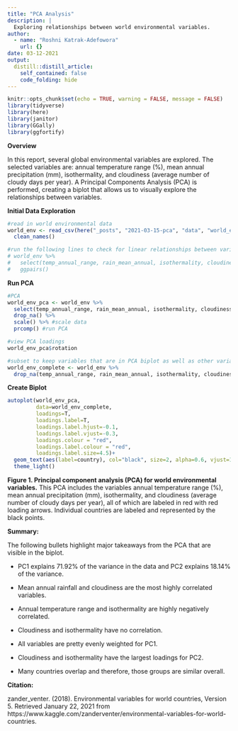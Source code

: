 ```yaml
---
title: "PCA Analysis"
description: |
  Exploring relationships between world environmental variables.
author:
  - name: "Roshni Katrak-Adefowora"
    url: {}
date: 03-12-2021
output:
  distill::distill_article:
    self_contained: false
    code_folding: hide
---
```


```r
knitr::opts_chunk$set(echo = TRUE, warning = FALSE, message = FALSE)
library(tidyverse)
library(here)
library(janitor)
library(GGally)
library(ggfortify)
```

**Overview**

In this report, several global environmental variables are explored. The selected variables are: annual temperature range (%), mean annual precipitation (mm), isothermality, and cloudiness (average number of cloudy days per year). A Principal Components Analysis (PCA) is performed, creating a biplot that allows us to visually explore the relationships between variables.


**Initial Data Exploration**
```r
#read in world environmental data
world_env <- read_csv(here("_posts", "2021-03-15-pca", "data", "world_env_vars.csv")) %>% 
  clean_names()

#run the following lines to check for linear relationships between variables
# world_env %>% 
#   select(temp_annual_range, rain_mean_annual, isothermality, cloudiness) %>% 
#   ggpairs()
```


**Run PCA**
```r
#PCA
world_env_pca <- world_env %>% 
  select(temp_annual_range, rain_mean_annual, isothermality, cloudiness) %>% #variables included in PCA
  drop_na() %>% 
  scale() %>% #scale data
  prcomp() #run PCA

#view PCA loadings
world_env_pca$rotation

#subset to keep variables that are in PCA biplot as well as other variables
world_env_complete <- world_env %>% 
  drop_na(temp_annual_range, rain_mean_annual, isothermality, cloudiness)  
```


**Create Biplot**
```r
autoplot(world_env_pca,
         data=world_env_complete,
         loadings=T,
         loadings.label=T,
         loadings.label.hjust=-0.1,
         loadings.label.vjust=-0.3,
         loadings.colour = "red",
         loadings.label.colour = "red",
         loadings.label.size=4.5)+
  geom_text(aes(label=country), col="black", size=2, alpha=0.6, vjust=1)+
  theme_light()
```

**Figure 1. Principal component analysis (PCA) for world environmental variables.** This PCA includes the variables annual temperature range (%), mean annual precipitation (mm), isothermality, and cloudiness (average number of cloudy days per year), all of which are labeled in red with red loading arrows. Individual countries are labeled and represented by the black points.

**Summary:**

The following bullets highlight major takeaways from the PCA that are visible in the biplot.

- PC1 explains 71.92% of the variance in the data and PC2 explains 18.14% of the variance.

- Mean annual rainfall and cloudiness are the most highly correlated variables.

- Annual temperature range and isothermality are highly negatively correlated.

- Cloudiness and isothermality have no correlation.

- All variables are pretty evenly weighted for PC1.

- Cloudiness and isothermality have the largest loadings for PC2.

- Many countries overlap and therefore, those groups are similar overall.

**Citation:**

zander_venter. (2018). Environmental variables for world countries, Version 5. Retrieved January 22, 2021 from https://www.kaggle.com/zanderventer/environmental-variables-for-world-countries.
